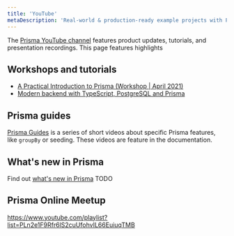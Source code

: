 ```yaml
---
title: 'YouTube'
metaDescription: 'Real-world & production-ready example projects with Prisma. Here are a number of open source projects that demonstrate usage of Prisma in real world applications.'
---
```


<TopBlock>

The [Prisma YouTube channel](https://www.youtube.com/c/PrismaData) features product updates, tutorials, and presentation recordings. This page features highlights

</TopBlock>

## Workshops and tutorials

* [A Practical Introduction to Prisma (Workshop | April 2021)](https://www.youtube.com/watch?v=tdiB-DjAnUk)
* [Modern backend with TypeScript, PostgreSQL and Prisma](]https://www.youtube.com/playlist?list=PLn2e1F9Rfr6k7ULe0gzQvtaXLoXrPqpki)

## Prisma guides

[Prisma Guides](https://www.youtube.com/watch?v=FMnlyi60avU&list=PLn2e1F9Rfr6mmmlwyxznax1HjnaiLBEy4) is a series of short videos about specific Prisma features, like `groupBy` or seeding. These videos are feature in the documentation.

## What's new in Prisma

Find out [what's new in Prisma](https://www.youtube.com/playlist?list=PLn2e1F9Rfr6l1B9RP0A9NdX7i7QIWfBa7) TODO

## Prisma Online Meetup

https://www.youtube.com/playlist?list=PLn2e1F9Rfr6lS2cuUfohvIL66EuiuqTMB